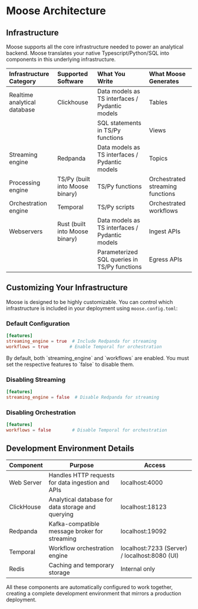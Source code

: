 
# Moose Architecture

<ZoomImg light="/overview-arch-light.png" dark="/overview-arch-dark.png" alt="Moose Development Environment" />

## Infrastructure

Moose supports all the core infrastructure needed to power an analytical backend. Moose translates your native Typescript/Python/SQL into components in this underlying infrastructure.

| Infrastructure<br />Category | Supported<br />Software         | What You<br />Write                            | What Moose<br />Generates        |
|:-----------------------------|:--------------------------------|:-----------------------------------------------|:---------------------------------|
| Realtime analytical database | Clickhouse                      | Data models as TS interfaces / Pydantic models | Tables                           |
|                              |                                 | SQL statements in TS/Py functions              | Views                            |
| Streaming engine             | Redpanda                        | Data models as TS interfaces / Pydantic models | Topics                           |
| Processing engine            | TS/Py (built into Moose binary) | TS/Py functions                                | Orchestrated streaming functions |
| Orchestration engine         | Temporal                        | TS/Py scripts                                  | Orchestrated workflows           |
| Webservers                   | Rust (built into Moose binary)  | Data models as TS interfaces / Pydantic models | Ingest APIs                      |
|                              |                                 | Parameterized SQL queries in TS/Py functions   | Egress APIs                      |


## Customizing Your Infrastructure

Moose is designed to be highly customizable. You can control which infrastructure is included in your deployment using `moose.config.toml`:

### Default Configuration
```toml filename="moose.config.toml"
[features]
streaming_engine = true  # Include Redpanda for streaming
workflows = true        # Enable Temporal for orchestration
```
<Callout type="warning">
By default, both `streaming_engine` and `workflows` are enabled. You must set the respective features to `false` to disable them.
</Callout>

### Disabling Streaming
```toml filename="moose.config.toml"
[features]
streaming_engine = false  # Disable Redpanda for streaming
```

### Disabling Orchestration
```toml filename="moose.config.toml"
[features]
workflows = false        # Disable Temporal for orchestration
```

## Development Environment Details

| Component | Purpose | Access |
|-----------|---------|--------|
| Web Server | Handles HTTP requests for data ingestion and APIs | localhost:4000 |
| ClickHouse | Analytical database for data storage and querying | localhost:18123 |
| Redpanda | Kafka-compatible message broker for streaming | localhost:19092 |
| Temporal | Workflow orchestration engine | localhost:7233 (Server) / localhost:8080 (UI) |
| Redis | Caching and temporary storage | Internal only |

All these components are automatically configured to work together, creating a complete development environment that mirrors a production deployment.
